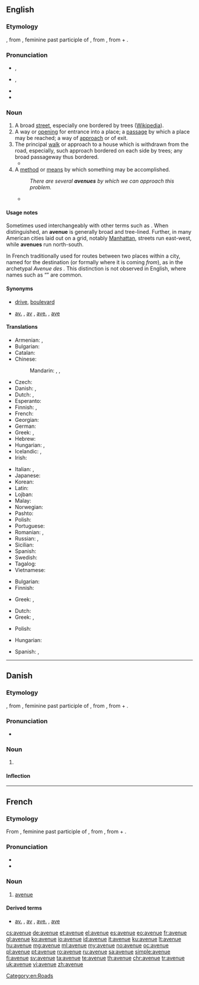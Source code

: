 ==English==

===Etymology===
{{borrowing|fr|avenue|lang=en}}, from {{etyl|fro|en}} {{term|avenue|lang=fro}}, feminine past participle of {{term|avenir||approach|lang=fro}}, from {{etyl|la|en}} {{term|adveniō|adveniō, advenīre|come to|lang=la}}, from {{term|ad||to|lang=la}} + {{term|veniō|veniō, venīre|come|lang=la}}.

===Pronunciation===
* {{a|UK}} {{IPA|/ˈæv.əˌnju/}}, {{X-SAMPA|/"{v.@%nju/}}
* {{a|US}} {{IPA|/ˈæv.əˌnu/}}, {{X-SAMPA|/"{v@%nu/}}
* {{audio|en-us-avenue.ogg|Audio (US)}}
* {{audio|En-uk-avenue.ogg|Audio (UK)}}

===Noun===
{{en-noun}}

# A broad [[street]], especially one bordered by trees ([[w:Avenue_(landscape)|Wikipedia]]).
# A way or [[opening]] for entrance into a place; a [[passage]] by which a place may be reached; a way of [[approach]] or of exit.
# The principal [[walk]] or approach to a house which is withdrawn from the road, especially, such approach bordered on each side by trees; any broad passageway thus bordered.
#* {{quote-book|year=1907|author=[[w:Harold Edward Bindloss|Harold Bindloss]]
|title=The Dust of Conflict
|chapter=1|url=http://openlibrary.org/works/OL4429277W
|passage=They said nothing further, but tramped on in the growing darkness, past farm steadings, into the little village, through the silent churchyard where generations of the Pallisers lay, and up the beech '''avenue''' that led to Northrop Hall.}}
# A [[method]] or [[means]] by which something may be accomplished.
#: ''There are several '''avenues''' by which we can approach this problem.''
#* {{quote-news
|year=2012
|date=18 April
|author=Phil McNulty
|title=Chelsea 1-0 Barcelona
|work=BBC Sport
|url=http://www.bbc.co.uk/sport/0/football/17673812
|page=
|passage=Alexis Sanchez hit the crossbar for Barcelona early on and Pedro hit the post in the dying seconds - while Cole cleared off the line from Cesc Fabregas. Goalkeeper Petr Cech also saved well from Messi and Carles Puyol as Pep Guardiola's team tried every '''avenue''' in an attempt to break Chelsea down.}}

====Usage notes====
Sometimes used interchangeably with other terms such as {{term|street|lang=en}}. When distinguished, an '''avenue''' is generally broad and tree-lined. Further, in many American cities laid out on a grid, notably [[Manhattan]], streets run east-west, while '''avenues''' run north-south.

In French traditionally used for routes between two places within a city, named for the destination (or formally where it is coming ''from''), as in the archetypal ''Avenue des {{w|Champs-Elysées}}.'' This distinction is not observed in English, where names such as “{{w|Fifth Avenue}}” are common.

====Synonyms====
* {{sense|broad street}} [[drive]], [[boulevard]]
* {{sense|broad street}} [[av.]] , [[av]] , [[ave.]] , [[ave]] {{qualifier|abbreviation}}

====Translations====
{{trans-top|broad street}}
* Armenian: {{t|hy|պողոտա}}, {{qualifier|colloquial}} {{t|hy|պրոսպեկտ}}
* Bulgarian: {{t+|bg|авеню|n}}
* Catalan: {{t|ca|avinguda|f}}
* Chinese:
*: Mandarin: {{t|cmn|大道|tr=dàdào|sc=Hani}}, {{t|cmn|大街|tr=dàjiē|sc=Hani}}, {{t|cmn|大路|tr=dàlù|sc=Hani}}
* Czech: {{t+|cs|třída|f}}
* Danish: {{t+|da|allé|c}}, {{t|da|avenue|c}}
* Dutch: {{t+|nl|weg}}, {{t+|nl|laan}}
* Esperanto: {{t|eo|avenuo}}
* Finnish: {{t|fi|valtakatu}}, {{t+|fi|puistokatu}}
* French: {{t+|fr|avenue|f}}
* Georgian: {{t|ka|პროსპექტი}}
* German: {{t+|de|Allee|f}}
* Greek: {{t+|el|λεωφόρος}}, {{t|el|αστική οδική αρτηρία}}
* Hebrew: {{t|he|שׂדרה|tr=sdera}}
* Hungarian: {{t+|hu|út}}, {{t+|hu|sugárút}}
* Icelandic: {{t|is|troð}}, {{t|is|breiðstræti|n}}
* Irish: {{t|ga|aibhinne|m}}
{{trans-mid}}
* Italian: {{t+|it|viale}}, {{t+|it|corso}}
* Japanese: {{t|ja|大道り|tr=おおどおり, ōdōri}}
* Korean: {{t+|ko|거리|tr=geori}}
* Latin: {{t|la|advenita}}
* Lojban: {{t+|jbo|klaji}}
* Malay: {{t|ms|lebuh}}
* Norwegian: {{t+|no|allé|m}}
* Pashto: {{t+|ps|واټ|m|tr=wātt|sc=ps-Arab}}
* Polish: {{t+|pl|aleja}}
* Portuguese: {{t+|pt|avenida}}
* Romanian: {{t|ro|cale|f}}, {{t+|ro|avenue|f}}
* Russian: {{t+|ru|авеню|f}}, {{t+|ru|проспект|m}}
* Sicilian: {{t+|scn|dromu|m}}
* Spanish: {{t+|es|avenida}}
* Swedish: {{t+|sv|aveny}}
* Tagalog: {{t+|tl|abenida}}
* Vietnamese: {{t+|vi|đại lộ}}
{{trans-bottom}}

{{trans-top|way or opening; a passage}}
* Bulgarian: {{t|bg|алея}}
* Finnish: {{t+|fi|reitti}}
{{trans-mid}}
* Greek: {{t+|el|οδός|f}}, {{t+|el|δρόμος|m}}
{{trans-bottom}}

{{trans-top|principal approach to a house withdrawn from the road}}
* Dutch: {{t+|nl|laan}}
* Greek: {{t+|el|οδός|f}}, {{t+|el|δρόμος|m}}
{{trans-mid}}
* Polish: {{t+|pl|podjazd|m}}
{{trans-bottom}}

{{trans-top|a method or means}}
* Hungarian: {{t+|hu|út}}
{{trans-mid}}
* Spanish: {{t+|es|vía|f}}, {{t+|es|camino|m}}
{{trans-bottom}}

[[Category:en:Roads]]

----

==Danish==

===Etymology===
{{borrowing|fr|avenue|lang=da}}, from {{etyl|fro|da}} {{term|avenue|lang=fro}}, feminine past participle of {{term|avenir||approach|lang=fro}}, from {{etyl|la|da}} {{term|adveniō|adveniō, advenīre|come to|lang=la}}, from {{term|ad||to|lang=la}} + {{term|veniō|veniō, venīre|come|lang=la}}.

===Pronunciation===
* {{IPA|/avəny/|[ævəˈny]|lang=da}}

===Noun===
{{da-noun|n|r}}

# {{l/en|avenue}}

====Inflection====
{{da-noun-infl|n|r}}

----

==French==

===Etymology===
From {{etyl|fro|fr}} {{term|avenue|lang=fro}}, feminine past participle of {{term|avenir||approach|lang=fro}}, from {{etyl|la|fr}} {{term|adveniō|adveniō, advenīre|come to|lang=la}}, from {{term|ad||to|lang=la}} + {{term|veniō|veniō, venīre|come|lang=la}}.

===Pronunciation===
* {{IPA|/av(ə)ny/|lang=fr}}
* {{audio|Fr-avenue.ogg|Audio}}

===Noun===
{{fr-noun|f}}

# [[avenue#English|avenue]]

====Derived terms====
* {{sense|abbreviation}} [[av.]] , [[av]] , [[ave.]] , [[ave]]

[[cs:avenue]]
[[de:avenue]]
[[et:avenue]]
[[el:avenue]]
[[es:avenue]]
[[eo:avenue]]
[[fr:avenue]]
[[gl:avenue]]
[[ko:avenue]]
[[io:avenue]]
[[id:avenue]]
[[it:avenue]]
[[ku:avenue]]
[[lt:avenue]]
[[hu:avenue]]
[[mg:avenue]]
[[ml:avenue]]
[[my:avenue]]
[[no:avenue]]
[[oc:avenue]]
[[pl:avenue]]
[[pt:avenue]]
[[ro:avenue]]
[[ru:avenue]]
[[sa:avenue]]
[[simple:avenue]]
[[fi:avenue]]
[[sv:avenue]]
[[ta:avenue]]
[[te:avenue]]
[[th:avenue]]
[[chr:avenue]]
[[tr:avenue]]
[[uk:avenue]]
[[vi:avenue]]
[[zh:avenue]]